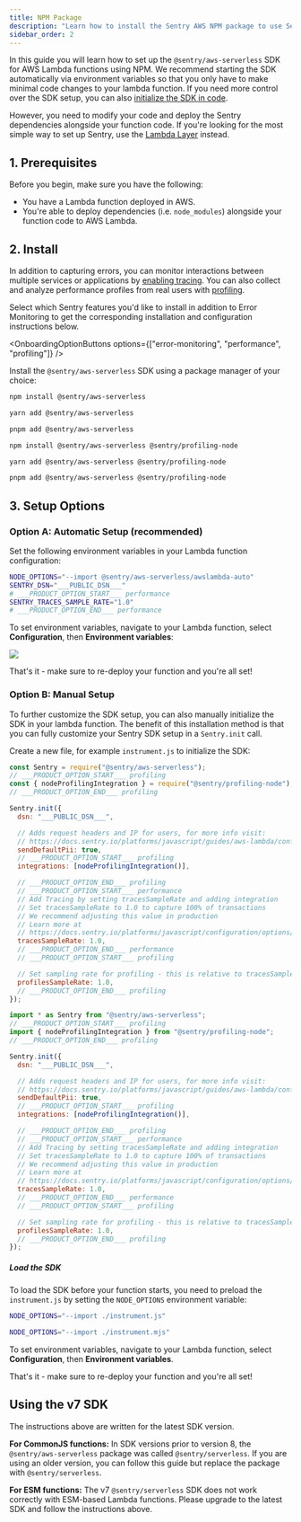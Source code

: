 ```yaml
---
title: NPM Package
description: "Learn how to install the Sentry AWS NPM package to use Sentry in your Lambda functions"
sidebar_order: 2
---
```


In this guide you will learn how to set up the `@sentry/aws-serverless` SDK for AWS Lambda functions using NPM.
We recommend starting the SDK automatically via environment variables so that you only have to make minimal code changes to your lambda function.
If you need more control over the SDK setup, you can also [initialize the SDK in code](#option-b-manual-setup).

However, you need to modify your code and deploy the Sentry dependencies alongside your function code. If you're looking for the most simple way to set up Sentry, use the [Lambda Layer](../layer) instead.

## 1. Prerequisites

Before you begin, make sure you have the following:

- You have a Lambda function deployed in AWS.
- You're able to deploy dependencies (i.e. `node_modules`) alongside your function code to AWS Lambda.

## 2. Install

In addition to capturing errors, you can monitor interactions between multiple services or applications by [enabling tracing](/concepts/key-terms/tracing/). You can also collect and analyze performance profiles from real users with [profiling](/product/explore/profiling/).

Select which Sentry features you'd like to install in addition to Error Monitoring to get the corresponding installation and configuration instructions below.

<OnboardingOptionButtons
  options={["error-monitoring", "performance", "profiling"]}
/>

Install the `@sentry/aws-serverless` SDK using a package manager of your choice:

<OnboardingOption optionId="profiling" hideForThisOption>

```bash {tabTitle:npm}
npm install @sentry/aws-serverless
```

```bash {tabTitle:yarn}
yarn add @sentry/aws-serverless
```

```bash {tabTitle:pnpm}
pnpm add @sentry/aws-serverless
```

</OnboardingOption>

<OnboardingOption optionId="profiling">

```bash {tabTitle:npm}
npm install @sentry/aws-serverless @sentry/profiling-node
```

```bash {tabTitle:yarn}
yarn add @sentry/aws-serverless @sentry/profiling-node
```

```bash {tabTitle:pnpm}
pnpm add @sentry/aws-serverless @sentry/profiling-node
```

</OnboardingOption>

## 3. Setup Options

### Option A: Automatic Setup (recommended)

Set the following environment variables in your Lambda function configuration:

```bash
NODE_OPTIONS="--import @sentry/aws-serverless/awslambda-auto"
SENTRY_DSN="___PUBLIC_DSN___"
# ___PRODUCT_OPTION_START___ performance
SENTRY_TRACES_SAMPLE_RATE="1.0"
# ___PRODUCT_OPTION_END___ performance
```

To set environment variables, navigate to your Lambda function, select **Configuration**, then **Environment variables**:

![](./img/env_vars.png)

That's it - make sure to re-deploy your function and you're all set!

### Option B: Manual Setup

To further customize the SDK setup, you can also manually initialize the SDK in your lambda function. The benefit of this installation method is that you can fully customize your Sentry SDK setup in a `Sentry.init` call.

Create a new file, for example `instrument.js` to initialize the SDK:

```javascript {filename:instrument.js} {tabTitle:CommonJS}
const Sentry = require("@sentry/aws-serverless");
// ___PRODUCT_OPTION_START___ profiling
const { nodeProfilingIntegration } = require("@sentry/profiling-node");
// ___PRODUCT_OPTION_END___ profiling

Sentry.init({
  dsn: "___PUBLIC_DSN___",

  // Adds request headers and IP for users, for more info visit:
  // https://docs.sentry.io/platforms/javascript/guides/aws-lambda/configuration/options/#sendDefaultPii
  sendDefaultPii: true,
  // ___PRODUCT_OPTION_START___ profiling
  integrations: [nodeProfilingIntegration()],

  // ___PRODUCT_OPTION_END___ profiling
  // ___PRODUCT_OPTION_START___ performance
  // Add Tracing by setting tracesSampleRate and adding integration
  // Set tracesSampleRate to 1.0 to capture 100% of transactions
  // We recommend adjusting this value in production
  // Learn more at
  // https://docs.sentry.io/platforms/javascript/configuration/options/#traces-sample-rate
  tracesSampleRate: 1.0,
  // ___PRODUCT_OPTION_END___ performance
  // ___PRODUCT_OPTION_START___ profiling

  // Set sampling rate for profiling - this is relative to tracesSampleRate
  profilesSampleRate: 1.0,
  // ___PRODUCT_OPTION_END___ profiling
});
```

```javascript {filename:instrument.mjs} {tabTitle:ESM}
import * as Sentry from "@sentry/aws-serverless";
// ___PRODUCT_OPTION_START___ profiling
import { nodeProfilingIntegration } from "@sentry/profiling-node";
// ___PRODUCT_OPTION_END___ profiling

Sentry.init({
  dsn: "___PUBLIC_DSN___",

  // Adds request headers and IP for users, for more info visit:
  // https://docs.sentry.io/platforms/javascript/guides/aws-lambda/configuration/options/#sendDefaultPii
  sendDefaultPii: true,
  // ___PRODUCT_OPTION_START___ profiling
  integrations: [nodeProfilingIntegration()],

  // ___PRODUCT_OPTION_END___ profiling
  // ___PRODUCT_OPTION_START___ performance
  // Add Tracing by setting tracesSampleRate and adding integration
  // Set tracesSampleRate to 1.0 to capture 100% of transactions
  // We recommend adjusting this value in production
  // Learn more at
  // https://docs.sentry.io/platforms/javascript/configuration/options/#traces-sample-rate
  tracesSampleRate: 1.0,
  // ___PRODUCT_OPTION_END___ performance
  // ___PRODUCT_OPTION_START___ profiling

  // Set sampling rate for profiling - this is relative to tracesSampleRate
  profilesSampleRate: 1.0,
  // ___PRODUCT_OPTION_END___ profiling
});
```

##### Load the SDK

To load the SDK before your function starts, you need to preload the `instrument.js` by setting the `NODE_OPTIONS` environment variable:

```bash {tabTitle:CommonJS}
NODE_OPTIONS="--import ./instrument.js"
```

```bash {tabTitle:ESM}
NODE_OPTIONS="--import ./instrument.mjs"
```

To set environment variables, navigate to your Lambda function, select **Configuration**, then **Environment variables**.

That's it - make sure to re-deploy your function and you're all set!

## Using the v7 SDK

The instructions above are written for the latest SDK version.

**For CommonJS functions:** In SDK versions prior to version 8, the `@sentry/aws-serverless` package was called `@sentry/serverless`. If you are using an older version, you can follow this guide but replace the package with `@sentry/serverless`.

**For ESM functions:** The v7 `@sentry/serverless` SDK does not work correctly with ESM-based Lambda functions. Please upgrade to the latest SDK and follow the instructions above.
